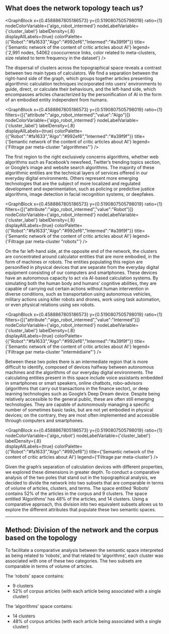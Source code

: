 
## What does the network topology teach us?

<GraphBlock 
  x={0.4588867805186573} 
  y={0.5190807505798019} 
  ratio={1} 
  nodeColorVariable={'algo_robot_intermed'} 
  nodeLabelVariable={'cluster_label'} 
  labelDensity={.8}   
  displayAllLabels={true}
  colorPalette={{"Robot":"#fa1633","Algo":"#992ef6","Intermed":"#a39f9f"}}
  title={'Semantic network of the content of critic articles about AI'} 
  legend={'2,991 nodes, 54062 cooccurrence links, color related to meta-clusters, size related to term frequency in the dataset'}
/>

The dispersal of clusters across the topographical space reveals a contrast between two main types of calculators. We find a separation between the right-hand side of the graph, which groups together articles presenting algorithmic calculation techniques incorporated into users’ environments to guide, direct, or calculate their behaviours, and the left-hand side, which encompasses articles characterized by the personification of AI in the form of an embodied entity independent from humans.

<GraphBlock 
  x={0.4588867805186573} 
  y={0.5190807505798019} 
  ratio={1} 
  filters={[{"attribute":"algo_robot_intermed","value":"Algo"}]} 
  nodeColorVariable={'algo_robot_intermed'} 
  nodeLabelVariable={'cluster_label'} 
  labelDensity={.8}  
  displayAllLabels={true}
  colorPalette={{"Robot":"#fa1633","Algo":"#992ef6","Intermed":"#a39f9f"}}
  title={'Semantic network of the content of critic articles about AI'} 
  legend={'Filtrage par meta-cluster "algorithmes"'}
/>


The first region to the right exclusively concerns algorithms, whether web algorithms such as Facebook’s newsfeed, Twitter’s trending topics section, or Google’s image and website search algorithms. The majority of these algorithmic entities are the technical layers of services offered in our everyday digital environments. Others represent more emerging technologies that are the subject of more localized and regulated development and experimentation, such as policing or predictive justice algorithms, image detection in facial recognition systems, or deepfakes.

<GraphBlock 
  x={0.4588867805186573} 
  y={0.5190807505798019} 
  ratio={1} 
  filters={[{"attribute":"algo_robot_intermed","value":"Robot"}]} 
  nodeColorVariable={'algo_robot_intermed'} 
  nodeLabelVariable={'cluster_label'} 
  labelDensity={.8}  
  displayAllLabels={true}
  colorPalette={{"Robot":"#fa1633","Algo":"#992ef6","Intermed":"#a39f9f"}}
  title={'Semantic network of the content of critic articles about AI'} 
  legend={'Filtrage par meta-cluster "robots"'}
/>

On the far left-hand side, at the opposite end of the network, the clusters are concentrated around calculator entities that are more embodied, in the form of machines or robots. The entities populating this region are personified in physical devices that are separate from the everyday digital equipment consisting of our computers and smartphones. These devices have an autonomous capacity to act via AI-based calculation systems. By simulating both the human body and humans’ cognitive abilities, they are capable of carrying out certain actions without human intervention in diverse conditions, such as transportation using autonomous vehicles, military actions using killer robots and drones, work using task automation, or even physical relations using sex robots.

<GraphBlock 
  x={0.4588867805186573} 
  y={0.5190807505798019} 
  ratio={1} 
  filters={[{"attribute":"algo_robot_intermed","value":"Intermed"}]} 
  nodeColorVariable={'algo_robot_intermed'} 
  nodeLabelVariable={'cluster_label'} 
  labelDensity={.8}  
  displayAllLabels={true}
  colorPalette={{"Robot":"#fa1633","Algo":"#992ef6","Intermed":"#a39f9f"}}
  title={'Semantic network of the content of critic articles about AI'} 
  legend={'Filtrage par meta-cluster "intermédiaire"'}
/>

Between these two poles there is an intermediate region that is more difficult to identify, composed of devices halfway between autonomous machines and the algorithms of our everyday digital environments. The calculating entities present in this space include voice assistants embedded in smartphones or smart speakers, online chatbots, robo-advisors (algorithms that carry out transactions in the finance sector), or deep learning technologies such as Google’s Deep Dream device. Despite being relatively accessible to the general public, these are often still emerging technologies. They are capable of autonomously managing a specific number of sometimes basic tasks, but are not yet embodied in physical devices; on the contrary, they are most often implemented and accessible through computers and smartphones.

<GraphBlock 
  x={0.4588867805186573} 
  y={0.5190807505798019} 
  ratio={1} 
  nodeColorVariable={'algo_robot'} 
  nodeLabelVariable={'cluster_label'} 
  labelDensity={.8}  
  displayAllLabels={true}
  colorPalette={{"Robot":"#fa1633","Algo":"#992ef6"}}
  title={'Semantic network of the content of critic articles about AI'} 
  legend={'Filtrage par meta-cluster'}
/>

Given the graph’s separation of calculation devices with different properties, we explored these dimensions in greater depth. To conduct a comparative analysis of the two poles that stand out in the topographical analysis, we decided to divide the network into two subsets that are comparable in terms of volume of articles, clusters, and terms. The space entitled ‘Robots’ contains 52% of the articles in the corpus and 9 clusters. The space entitled ‘Algorithms’ has 48% of the articles, and 14 clusters. Using a comparative approach, this division into two equivalent subsets allows us to explore the different attributes that populate these two semantic spaces.

---
## Method: Division of the network and the corpus based on the topology

To facilitate a comparative analysis between the semantic space interpreted as being related to ‘robots’, and that related to ‘algorithms’, each cluster was associated with one of these two categories. The two subsets are comparable in terms of volume of articles.

The ‘robots’ space contains:
- 9 clusters
- 52% of corpus articles (with each article being associated with a single cluster)

The ‘algorithms’ space contains:
- 14 clusters
- 48% of corpus articles (with each article being associated with a single cluster)
